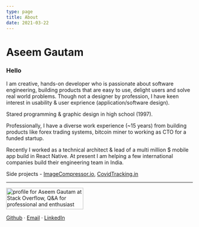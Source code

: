 ```yaml
---
type: page
title: About
date: 2021-03-22
---
```



<Head>
  <title>Hello</title>
</Head>

# Aseem Gautam

### Hello

I am creative, hands-on developer who is passionate about software engineering, building products that are easy to use, delight users and solve real world problems.
Though not a designer by profession, I have keen interest in usability & user exprience (application/software design). 

Stared programming & graphic design in high school (1997).  

Professionally, I have a diverse work experience (~15 years) from building products like forex trading systems, bitcoin miner to working as CTO for a funded startup. 

Recently I worked as a technical architect & lead of a multi million $ mobile app build in React Native. At present I am helping a few
international companies build their engineering team in India.

Side projects - <a href="https://imagecompressor.io">ImageCompressor.io</a>, <a href="https://covidtracking.in">CovidTracking.in</a>

---

<div style={{display: "flex"}}>
	<a href="https://stackoverflow.com/users/213469/aseem-gautam">
		<img src="https://stackoverflow.com/users/flair/213469.png?theme=dark" width="208" height="58" alt="profile for Aseem Gautam at Stack Overflow, Q&amp;A for professional and enthusiast programmers" title="profile for Aseem Gautam at Stack Overflow, Q&amp;A for professional and enthusiast programmers" />
	</a>
</div>

<a href="https://github.com/aseemgautam">Github</a> · <a href="mailto: aseem.gautam@practicalfish.com">Email</a> · <a href="https://www.linkedin.com/in/aseemgautam/">LinkedIn</a>
